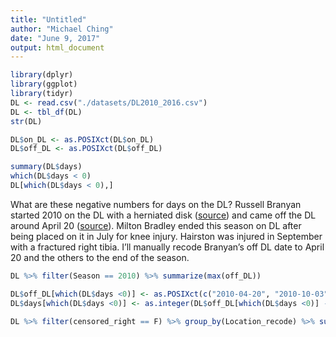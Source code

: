 ```yaml
---
title: "Untitled"
author: "Michael Ching"
date: "June 9, 2017"
output: html_document
---
```


```r
library(dplyr)
library(ggplot)
library(tidyr)
DL <- read.csv("./datasets/DL2010_2016.csv")
DL <- tbl_df(DL)
str(DL)
```

```r
DL$on_DL <- as.POSIXct(DL$on_DL)
DL$off_DL <- as.POSIXct(DL$off_DL)
```

```r
summary(DL$days)
which(DL$days < 0)
DL[which(DL$days < 0),]
```

What are these negative numbers for days on the DL? Russell Branyan started 2010 on the DL with a herniated disk ([source](http://waitingfornextyear.com/2010/03/russell-branyan-to-start-season-on-dl/)) and came off the DL around April 20 ([source](https://www.youtube.com/watch?v=1xrkb5elJnY)). Milton Bradley ended this season on DL after being placed on it in July for knee injury. Hairston was injured in September with a fractured right tibia. I'll manually recode Branyan's off DL date to April 20 and the others to the end of the season.

```r
DL %>% filter(Season == 2010) %>% summarize(max(off_DL))
```

```r
DL$off_DL[which(DL$days <0)] <- as.POSIXct(c("2010-04-20", "2010-10-03", "2010-10-03"))
DL$days[which(DL$days <0)] <- as.integer(DL$off_DL[which(DL$days <0)] - DL$on_DL[which(DL$days <0)])
```

```r
DL %>% filter(censored_right == F) %>% group_by(Location_recode) %>% summarize(mean(days))
```

